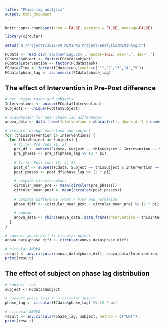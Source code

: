 ```yaml
---
title: "Phase lag analysis"
output: html_document
---
```


```r
knitr::opts_chunk$set(echo = FALSE, warning = FALSE, message=FALSE)
```

```r
library(circular)
```

```r
setwd("W:/Projects/2019-04 M1M1PAS Project/analysis/M1M1PASgit")

FCdata <- read.csv('sourcePhLag.csv', header=TRUE, sep=',', dec='.')
FCdata$Subject <- factor(FCdata$subject)
FCdata$Intervention <- factor(FCdata$task)
FCdata$Time <- factor(FCdata$run,levels=c("1","2","3","4","5"))
FCdata$phase_lag <- as.numeric(FCdata$phase_lag)

```

## The effect of Intervention in Pre-Post difference

```r

# get unique tasks and subjects
Interventions <- unique(FCdata$Intervention)
Subjects <- unique(FCdata$Subject)

# placeholder for mean phase lag differences
anova_data <- data.frame(Intervention = character(), phase_diff = numeric())

# iterate through each task and subject
for (thisIntervention in Interventions) {
  for (thisSubject in Subjects) {
    # filter Pre runs (1, 2)
    pre_df <- subset(FCdata, Subject == thisSubject & Intervention == thisIntervention & Time %in% c("1", "2"))
    pre_phases <- pre_df$phase_lag %% (2 * pi)
    
    # filter Post runs (3, 4, 5)
    post_df <- subset(FCdata, Subject == thisSubject & Intervention == thisIntervention & Time %in% c("3", "4", "5"))
    post_phases <- post_df$phase_lag %% (2 * pi)
    
    # compute circular means
    circular_mean_pre <- mean(circular(pre_phases))
    circular_mean_post <- mean(circular(post_phases))
    
    # compute difference (Post - Pre) and normalize
    phase_diff <- (circular_mean_post - circular_mean_pre) %% (2 * pi)
    
    # append
    anova_data <- rbind(anova_data, data.frame(Intervention = thisIntervention, phase_diff = phase_diff))
  }
}

# convert phase_diff to circular object
anova_data$phase_diff <- circular(anova_data$phase_diff)

# circular ANOVA
result <- aov.circular(anova_data$phase_diff, anova_data$Intervention, method = c("LRT"))
print(result)

```

## The effect of subject on phase lag distribution

```r

# subject list
subject <- FCdata$Subject

# convert phase lags to a circular object
phase_lag <- circular(FCdata$phase_lag) %% (2 * pi)

# circular ANOVA
result <- aov.circular(phase_lag, subject, method = c("LRT"))
print(result)

```
